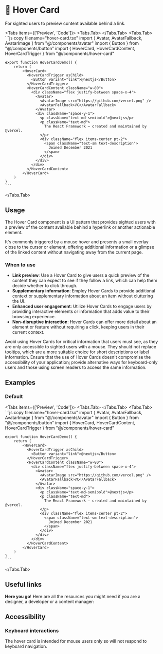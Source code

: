 
# 💠 Hover Card

For sighted users to preview content available behind a link.

<Tabs items={['Preview', 'Code']}>
  <Tabs.Tab>
    <HoverCardPreview />
  </Tabs.Tab>
  <Tabs.Tab>
    ```js copy filename="hover-card.tsx"
    import { Avatar, AvatarFallback, AvatarImage } from "@/components/avatar"
    import { Button } from "@/components/button"
    import { HoverCard, HoverCardContent, HoverCardTrigger } from "@/components/hover-card"
    
    export function HoverCardDemo() {
        return (
            <HoverCard>
              <HoverCardTrigger asChild>
                <Button variant="link">@nextjs</Button>
              </HoverCardTrigger>
              <HoverCardContent className="w-80">
                <div className="flex justify-between space-x-4">
                  <Avatar>
                    <AvatarImage src="https://github.com/vercel.png" />
                    <AvatarFallback>VC</AvatarFallback>
                  </Avatar>
                  <div className="space-y-1">
                    <p className="text-md-semibold">@nextjs</p>
                    <p className="text-md">
                      The React Framework – created and maintained by @vercel.
                    </p>
                    <div className="flex items-center pt-2">
                      <span className="text-sm text-description">
                        Joined December 2021
                      </span>
                    </div>
                  </div>
                </div>
              </HoverCardContent>
            </HoverCard>
        )
    }
    ```
  </Tabs.Tab>
</Tabs>

## Usage

The Hover Card component is a UI pattern that provides sighted users with a preview of the content available behind a hyperlink or another actionable element. 

It's commonly triggered by a mouse hover and presents a small overlay close to the cursor or element, offering additional information or a glimpse of the linked content without navigating away from the current page.

### When to use
- **Link preview**: Use a Hover Card to give users a quick preview of the content they can expect to see if they follow a link, which can help them decide whether to click through.
- **Supplementary information**: Employ Hover Cards to provide additional context or supplementary information about an item without cluttering the UI.
- **Enhanced user engagement**: Utilize Hover Cards to engage users by providing interactive elements or information that adds value to their browsing experience.
- **Non-disruptive interaction**: Hover Cards can offer more detail about an element or feature without requiring a click, keeping users in their current context.

Avoid using Hover Cards for critical information that users must see, as they are only accessible to sighted users with a mouse. They should not replace tooltips, which are a more suitable choice for short descriptions or label information. Ensure that the use of Hover Cards doesn't compromise the accessibility of your application; provide alternative ways for keyboard-only users and those using screen readers to access the same information.

## Examples

### Default

<Tabs items={['Preview', 'Code']}>
  <Tabs.Tab>
    <HoverCardPreview />
  </Tabs.Tab>
  <Tabs.Tab>
    ```js copy filename="hover-card.tsx"
    import { Avatar, AvatarFallback, AvatarImage } from "@/components/avatar"
    import { Button } from "@/components/button"
    import { HoverCard, HoverCardContent, HoverCardTrigger } from "@/components/hover-card"
    
    export function HoverCardDemo() {
        return (
            <HoverCard>
              <HoverCardTrigger asChild>
                <Button variant="link">@nextjs</Button>
              </HoverCardTrigger>
              <HoverCardContent className="w-80">
                <div className="flex justify-between space-x-4">
                  <Avatar>
                    <AvatarImage src="https://github.com/vercel.png" />
                    <AvatarFallback>VC</AvatarFallback>
                  </Avatar>
                  <div className="space-y-1">
                    <p className="text-md-semibold">@nextjs</p>
                    <p className="text-md">
                      The React Framework – created and maintained by @vercel.
                    </p>
                    <div className="flex items-center pt-2">
                      <span className="text-sm text-description">
                        Joined December 2021
                      </span>
                    </div>
                  </div>
                </div>
              </HoverCardContent>
            </HoverCard>
        )
    }
    ```
  </Tabs.Tab>
</Tabs>

## Useful links

**Here you go!** Here are all the resources you might need if you are a designer, a developer or a content manager:

<Cards className='mt-8'>
  <Card
    title="🤖 Storybook"
    href="https://www.stories.fusillo.design/?path=/docs/components-hovercard--documentation"
  />
  <Card
    title="🪄 Figma"
    href="https://www.figma.com/file/acdO58jx9zgGfkKu6htrx2/%F0%9F%94%B5-Fusillo-Design-System?type=design&node-id=540%3A8866&mode=design&t=BNqih1pZMuav038B-1"
  />
  <Card
    title="🐝 API Reference"
    href="https://www.radix-ui.com/primitives/docs/components/hover-card#api-reference"
  />
</Cards>  

## Accessibility

### Keyboard interactions

The hover card is intended for mouse users only so will not respond to keyboard navigation.